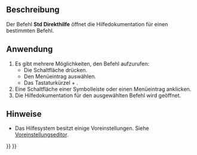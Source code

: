 <languages/>

{{Docnav/de
|
|[[Std_FreeCADUserHub/de|Benutzerdokumentation]]
|[[Std_Help_Menu/de|Std Menü Hilfe]]
|IconL=
|IconR=Std_FreeCADUserHub.svg
|IconC=Freecad.svg
}}

{{GuiCommand/de
|Name=Std WhatsThis
|Name/de=Std Direkthilfe
|MenuLocation=Hilfe → Direkthilfe
|Workbenches=Alle
|Shortcut={{KEY|Shift}} + {{KEY|F1}}
}}

<span id="Description"></span>
==Beschreibung==

Der Befehl '''Std Direkthilfe''' öffnet die Hilfedokumentation für einen bestimmten Befehl.

<span id="Usage"></span>
==Anwendung==

# Es gibt mehrere Möglichkeiten, den Befehl aufzurufen:
#* Die Schaltfläche {{Button|[[Image:Std_WhatsThis.svg|16px]] [[Std_WhatsThis/de|Direkthilfe]]}} drücken.
#* Den Menüeintrag {{MenuCommand|Hilfe → [[Image:Std_WhatsThis.svg|16px]] Direkthilfe}} auswählen.
#* Das Tastaturkürzel {{KEY|Shift}} + {{KEY|F1}}.
# Eine Schaltfläche einer Symbolleiste oder einen Menüeintrag anklicken.
# Die Hilfedokumentation für den ausgewählten Befehl wird geöffnet.

<span id="Notes"></span>
==Hinweise==

* Das Hilfesystem besitzt einige Voreinstellungen. Siehe [[Preferences_Editor/de#Hilfe|Voreinstellungseditor]].


{{Docnav/de
|
|[[Std_FreeCADUserHub/de|Benutzerdokumentation]]
|[[Std_Help_Menu/de|Std Menü Hilfe]]
|IconL=
|IconR=Std_FreeCADUserHub.svg
|IconC=Freecad.svg
}}

{{Std_Base_navi{{#translation:}}}}
{{Userdocnavi{{#translation:}}}}